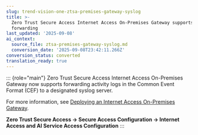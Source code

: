 ```yaml
---
slug: trend-vision-one-ztsa-premises-gateway-syslog
title: >-
  Zero Trust Secure Access Internet Access On-Premises Gateway supports syslog
  forwarding
last_updated: '2025-09-08'
ai_context:
  source_file: ztsa-premises-gateway-syslog.md
  conversion_date: '2025-09-08T23:42:11.266Z'
conversion_status: converted
translation_ready: true
---
```


::: {role="main"}
Zero Trust Secure Access Internet Access On-Premises Gateway now supports forwarding activity logs in the Common Event Format (CEF) to a designated syslog server.

For more information, see [Deploying an Internet Access On-Premises Gateway](deploy-iac-onpremises-gateway.mdx).

**Zero Trust Secure Access → Secure Access Configuration → Internet Access and AI Service Access Configuration**
:::
